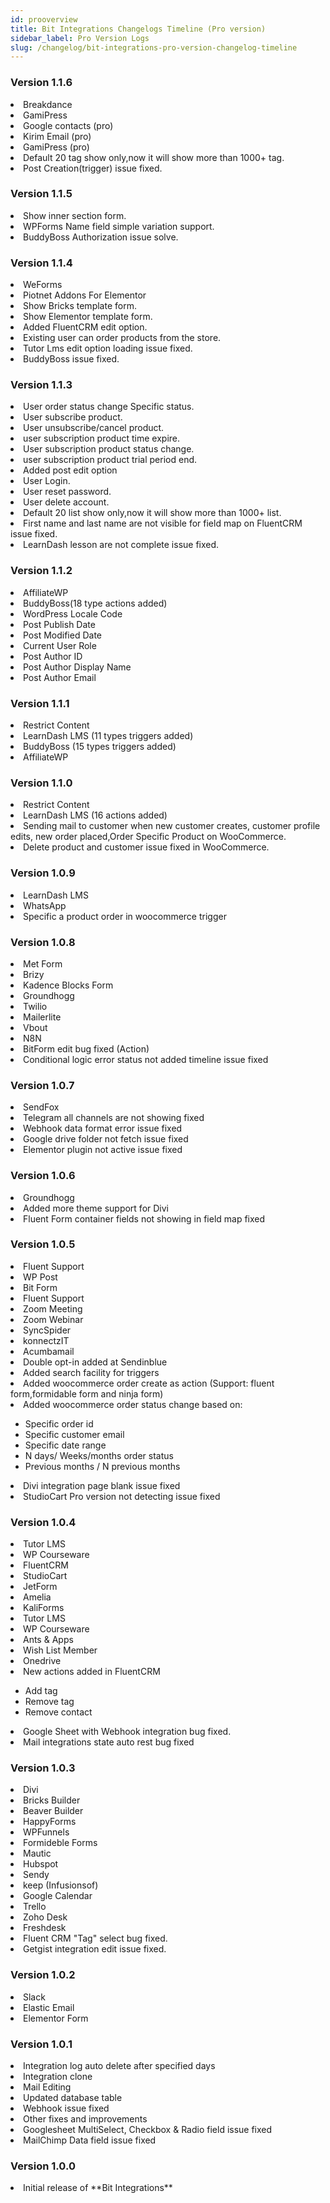 ```yaml
---
id: prooverview
title: Bit Integrations Changelogs Timeline (Pro version)
sidebar_label: Pro Version Logs
slug: /changelog/bit-integrations-pro-version-changelog-timeline
---
```




### Version 1.1.6
<Log date="20-08-2022">
<List type="Added">
    <li>Breakdance <Integ/></li>
    <li>GamiPress <Integ/></li>
    <li>Google contacts (pro) <Neact/></li>
    <li>Kirim Email (pro) <Neact/></li>
    <li>GamiPress (pro) <Neact/></li>
  </List>
  <List type="Added New Action Features">
    <List type="ActiveCampaign">
      <li>Default 20 tag show only,now it will show more than 1000+ tag.</li> 
    </List>
    </List>
  <List type="Fixed">
    <li>Post Creation(trigger) issue fixed.</li>
  </List>
</Log>


### Version 1.1.5
<Log date="10-08-2022">
  <List type="Added New Trigger Features">
    <List type="Elementor">
      <li>Show inner section form.</li> 
    </List>
    </List>
  <List type="Fixed">
    <li>WPForms Name field simple variation support.</li>
    <li>BuddyBoss Authorization issue solve.</li>
  </List>
</Log>


### Version 1.1.4
<Log date="04-08-2022">
  <List type="Added">
    <li>WeForms <Integ/></li>
    <li>Piotnet Addons For Elementor <Integ/></li>
  </List>
  <List type="Added New Trigger Features">
    <List type="Bricks">
      <li>Show Bricks template form.</li> 
    </List>
    <List type="Elementor">
      <li>Show Elementor template form.</li> 
    </List>
    <List type="FluentCRM"> 
      <li>Added FluentCRM edit option.</li> 
    </List>
  </List>
  <List type="Added New Action Features">
    <List type="WooCommerce">
      <li>Existing user can order products from the store.</li> 
    </List>
  </List>
  <List type="Fixed">
    <li>Tutor Lms edit option loading issue fixed.</li> 
    <li>BuddyBoss issue fixed.</li> 
  </List>
  
</Log>

### Version 1.1.3
<Log date="24-07-2022">
  <List type="Added New Trigger Features">
  <List type="WooCommerce">
  <li>User order status change Specific status.</li>
  <li>User subscribe product.</li>
  <li>User unsubscribe/cancel product.</li>
  <li>user subscription product time expire.</li>
  <li>User subscription product status change.</li>
  <li>user subscription product trial period end.</li>
  </List>
  <List type="Post">
  <li>Added post edit option</li>
  </List>
  <List type= "User Registration" >
  <li>User Login.</li>
  <li>User reset password.</li>
  <li>User delete account.</li>
  </List>
  <List type="ActiveCampaign">
  <li>Default 20 list show only,now it will show more than 1000+ list.</li>
  </List>
  </List>
  <List type="Fixed">
    <li>First name and last name are not visible for field map on FluentCRM issue fixed.</li> 
    <li>LearnDash lesson are not complete issue fixed.</li> 
  </List>
</Log>


### Version 1.1.2
<Log date="05-07-2022">
  <List type="Added">
    <li>AffiliateWP <Neact/></li> 
    <li>BuddyBoss(18 type actions added) <Neact/></li> 
  </List>
  <List type= " Added New Smart Tag ">
    <li>WordPress Locale Code </li> 
    <li>Post Publish Date </li> 
    <li>Post Modified Date </li> 
    <li>Current User Role </li> 
    <li>Post Author ID </li> 
    <li>Post Author Display Name </li> 
    <li>Post Author Email </li> 
  </List>
</Log>

### Version 1.1.1
<Log date="27-06-2022">
  <List type="Added">
    <li>Restrict Content  <Integ/></li> 
    <li>LearnDash LMS (11 types  triggers added) <Integ/></li> 
    <li>BuddyBoss (15 types  triggers added)  <Integ/></li> 
    <li>AffiliateWP  <Integ/></li> 
  </List>
</Log>

### Version 1.1.0
<Log date="13-06-2022">
  <List type="Added">
    <li>Restrict Content  <Neact/></li> 
    <li>LearnDash LMS (16  actions added) <Neact/></li> 
  </List>
  <List type="Improvement">
    <li>Sending mail to customer when new customer creates, customer profile edits, new order placed,Order Specific Product on WooCommerce.</li> 
  </List>
  <List type="Fixed">
    <li>Delete product and customer issue fixed in WooCommerce.</li> 
  </List>
</Log>

### Version 1.0.9

<Log date="04-06-2022">
  <List type="Added">
    <li>LearnDash LMS <Integ/></li> 
    <li>WhatsApp <Neact/></li> 
  </List>
  <List type="Fixed">
    <li>Specific a product order in woocommerce trigger</li> 
  </List>
</Log>

### Version 1.0.8

<Log date="24-05-2022">
  <List type="Added">
    <li>Met Form <Integ/></li>  
    <li>Brizy <Integ/></li>  
    <li>Kadence Blocks Form <Integ/></li>  
    <li>Groundhogg <Integ/></li>  
    <li>Twilio <Neact/></li>  
    <li>Mailerlite <Neact/></li>  
    <li>Vbout <Neact/></li>  
    <li>N8N <Neact/></li>  
  </List>
  <List type="Fixed">
    <li>BitForm edit bug fixed (Action)</li>  
    <li>Conditional logic error status not added timeline issue fixed</li>  
  </List>
</Log>

### Version 1.0.7

<Log date="14-05-2022">
  <List type="Added">
    <li>SendFox <Neact/></li>
  </List>
  <List type="Fixed">
    <li>Telegram all channels are not showing fixed</li>
    <li>Webhook data format error issue fixed</li>
    <li>Google drive folder not fetch issue fixed</li>
    <li>Elementor plugin not active issue fixed</li>
  </List>
</Log>

### Version 1.0.6

<Log date="30-04-2022">
  <List type="Added">
    <li>Groundhogg <Neact/></li>
  </List>
  <List type="Improvement">
    <li>Added more theme support for Divi</li>
  </List>
  <List type="Fixed">
    <li>Fluent Form container fields not showing in field map fixed</li>  
  </List>
</Log>

### Version 1.0.5

<Log date="24-04-2022">
  <List type="Added ">
    <li>Fluent Support <Integ/></li>
    <li>WP Post <Integ/></li>
    <li>Bit Form <Neact/></li>
    <li>Fluent Support <Neact/></li>
    <li>Zoom Meeting <Neact/></li>
    <li>Zoom Webinar <Neact/></li>
    <li>SyncSpider <Neact/></li>
    <li>konnectzIT <Neact/></li>
    <li>Acumbamail <Neact/></li>
  </List>
  <List type="Improvement">
    <li>Double opt-in added at Sendinblue</li>
    <li>Added search facility for triggers</li>
    <li>Added woocommerce order create as action (Support: fluent form,formidable form and ninja form)</li>
    <li>Added woocommerce order status change based on:</li>
    <ul>
      <li>Specific order id</li>
      <li>Specific customer email</li>
      <li>Specific date range</li>
      <li>N days/ Weeks/months order status</li>
      <li>Previous months / N previous months </li>
    </ul>
  </List>
  <List type="Fixed">
    <li>Divi integration page blank issue fixed</li>
    <li>StudioCart Pro version not detecting issue fixed</li>
  </List>
</Log>

### Version 1.0.4

<Log date="23-03-2022">
  <List type="Added ">
    <li>Tutor LMS <Integ/></li>
    <li>WP Courseware <Integ/></li>
    <li>FluentCRM <Integ/></li>
    <li>StudioCart <Integ/></li>
    <li>JetForm <Integ/></li>
    <li>Amelia <Integ/></li>
    <li>KaliForms <Integ/></li>
    <li>Tutor LMS <Neact/></li>
    <li>WP Courseware <Neact/></li>
    <li>Ants & Apps <Neact/></li>
    <li>Wish List Member <Neact/></li>
    <li>Onedrive <Neact/></li>
    <li>New actions added in FluentCRM</li>
      <ul>
        <li>Add tag</li>
        <li>Remove tag</li>
        <li>Remove contact</li>
      </ul>
  </List>
  <List type="Fixed">
    <li>Google Sheet with Webhook integration bug fixed.</li>
    <li>Mail integrations state auto rest bug fixed</li>
  </List>
</Log>

### Version 1.0.3

<Log date="27-02-2022">
  <List type="Added ">
    <li>Divi <Integ/></li>
    <li>Bricks Builder <Integ/></li>
    <li>Beaver Builder <Integ/></li>
    <li>HappyForms <Integ/></li>
    <li>WPFunnels <Integ/></li>
    <li>Formideble Forms  <Integ/></li>
    <li>Mautic <Neact/></li>
    <li>Hubspot <Neact/></li>
    <li>Sendy <Neact/></li>
    <li>keep (Infusionsof) <Neact/></li>
    <li>Google Calendar <Neact/></li>
    <li>Trello <Neact/></li>
    <li>Zoho Desk <Neact/></li>
    <li>Freshdesk <Neact/></li>
  </List>
  <List type="Fixed">
    <li>Fluent CRM "Tag" select bug fixed.</li>
    <li>Getgist integration edit issue fixed.</li>
  </List>
</Log>


### Version 1.0.2

<Log date="09-02-2022">
  <List type="Added">
    <li>Slack  <Neact/> </li>
    <li>Elastic Email <Neact/></li>
    <li>Elementor Form <Integ/></li>
  </List>
</Log>

### Version 1.0.1

<Log date="05-02-2022">
  <List type="Added">
    <li>Integration log auto delete after specified days</li>
    <li>Integration clone</li>
  </List>
  <List type="Fixed">
    <li>Mail Editing</li>
    <li>Updated database table</li>
    <li>Webhook issue fixed</li>
    <li>Other fixes and improvements</li>
    <li>Googlesheet MultiSelect, Checkbox & Radio field issue fixed</li>
    <li>MailChimp Data field issue fixed</li>
  </List>
</Log>

### Version 1.0.0

<Log date="28-01-2022">
  <List type="Added">
    <li>Initial release of **Bit Integrations**</li>
  </List>
</Log>

